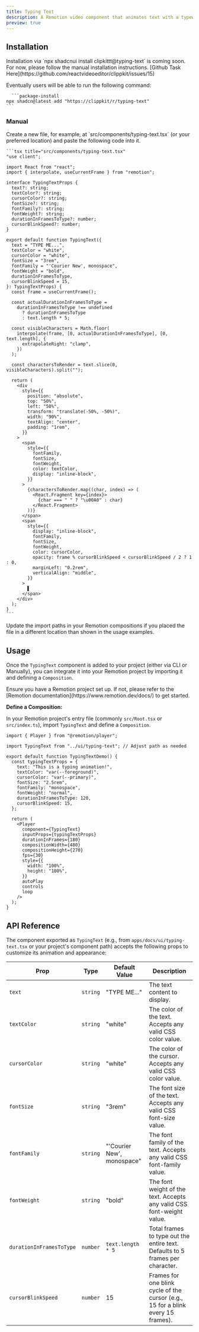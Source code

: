 ```yaml
---
title: Typing Text
description: A Remotion video component that animates text with a typewriter effect.
preview: true
---
```


<ComponentTabs name="typing-text-demo" />

## Installation

<Callout title="CLI Install Coming Soon" type="warn">
  Installation via `npx shadcnui install clipkittt@typing-text` is coming soon.
  For now, please follow the manual installation instructions. [Github Task
  Here](https://github.com/reactvideoeditor/clippkit/issues/15)

Eventually users will be able to run the following command:

      ```package-install
    npx shadcn@latest add "https://clippkit/r/typing-text"
    ```

</Callout>

### Manual

<Steps>
  <Step>
    Create a new file, for example, at `src/components/typing-text.tsx` (or your preferred location) and paste the following code into it.

    ```tsx title="src/components/typing-text.tsx"
    "use client";

    import React from "react";
    import { interpolate, useCurrentFrame } from "remotion";

    interface TypingTextProps {
      text?: string;
      textColor?: string;
      cursorColor?: string;
      fontSize?: string;
      fontFamily?: string;
      fontWeight?: string;
      durationInFramesToType?: number;
      cursorBlinkSpeed?: number;
    }

    export default function TypingText({
      text = "TYPE ME...",
      textColor = "white",
      cursorColor = "white",
      fontSize = "3rem",
      fontFamily = "'Courier New', monospace",
      fontWeight = "bold",
      durationInFramesToType,
      cursorBlinkSpeed = 15,
    }: TypingTextProps) {
      const frame = useCurrentFrame();

      const actualDurationInFramesToType =
        durationInFramesToType !== undefined
          ? durationInFramesToType
          : text.length * 5;

      const visibleCharacters = Math.floor(
        interpolate(frame, [0, actualDurationInFramesToType], [0, text.length], {
          extrapolateRight: "clamp",
        })
      );

      const charactersToRender = text.slice(0, visibleCharacters).split("");

      return (
        <div
          style={{
            position: "absolute",
            top: "50%",
            left: "50%",
            transform: "translate(-50%, -50%)",
            width: "90%",
            textAlign: "center",
            padding: "1rem",
          }}
        >
          <span
            style={{
              fontFamily,
              fontSize,
              fontWeight,
              color: textColor,
              display: "inline-block",
            }}
          >
            {charactersToRender.map((char, index) => (
              <React.Fragment key={index}>
                {char === " " ? "\u00A0" : char}
              </React.Fragment>
            ))}
          </span>
          <span
            style={{
              display: "inline-block",
              fontFamily,
              fontSize,
              fontWeight,
              color: cursorColor,
              opacity: frame % cursorBlinkSpeed < cursorBlinkSpeed / 2 ? 1 : 0,
              marginLeft: "0.2rem",
              verticalAlign: "middle",
            }}
          >
            ▌
          </span>
        </div>
      );
    }
    ```

  </Step>
  
  <Step>Update the import paths in your Remotion compositions if you placed the file in a different location than shown in the usage examples.</Step>
</Steps>

## Usage

Once the `TypingText` component is added to your project (either via CLI or Manually), you can integrate it into your Remotion project by importing it and defining a `Composition`.

<Callout title="Prerequisite">
  Ensure you have a Remotion project set up. If not, please refer to the
  [Remotion documentation](https://www.remotion.dev/docs/) to get started.
</Callout>

**Define a Composition:**

In your Remotion project's entry file (commonly `src/Root.tsx` or `src/index.ts`), import `TypingText` and define a `Composition`.

```tsx title="src/main.tsx (or equivalent)"
import { Player } from "@remotion/player";

import TypingText from "../ui/typing-text"; // Adjust path as needed

export default function TypingTextDemo() {
  const typingTextProps = {
    text: "This is a typing animation!",
    textColor: "var(--foreground)",
    cursorColor: "var(--primary)",
    fontSize: "2.5rem",
    fontFamily: "monospace",
    fontWeight: "normal",
    durationInFramesToType: 120,
    cursorBlinkSpeed: 15,
  };

  return (
    <Player
      component={TypingText}
      inputProps={typingTextProps}
      durationInFrames={180}
      compositionWidth={480}
      compositionHeight={270}
      fps={30}
      style={{
        width: "100%",
        height: "100%",
      }}
      autoPlay
      controls
      loop
    />
  );
}
```

## API Reference

The component exported as `TypingText` (e.g., from `apps/docs/ui/typing-text.tsx` or your project's component path) accepts the following props to customize its animation and appearance:

| Prop                     | Type     | Default Value              | Description                                                                      |
| ------------------------ | -------- | -------------------------- | -------------------------------------------------------------------------------- |
| `text`                   | `string` | "TYPE ME..."               | The text content to display.                                                     |
| `textColor`              | `string` | "white"                    | The color of the text. Accepts any valid CSS color value.                        |
| `cursorColor`            | `string` | "white"                    | The color of the cursor. Accepts any valid CSS color value.                      |
| `fontSize`               | `string` | "3rem"                     | The font size of the text. Accepts any valid CSS font-size value.                |
| `fontFamily`             | `string` | "'Courier New', monospace" | The font family of the text. Accepts any valid CSS font-family value.            |
| `fontWeight`             | `string` | "bold"                     | The font weight of the text. Accepts any valid CSS font-weight value.            |
| `durationInFramesToType` | `number` | `text.length * 5`          | Total frames to type out the entire text. Defaults to 5 frames per character.    |
| `cursorBlinkSpeed`       | `number` | 15                         | Frames for one blink cycle of the cursor (e.g., 15 for a blink every 15 frames). |
